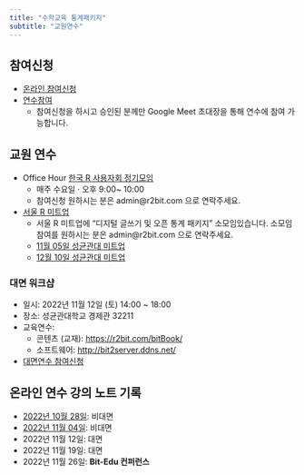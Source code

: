```yaml
---
title: "수학교육 통계패키지"
subtitle: "교원연수"
---
```


## 참여신청

- [온라인 참여신청](https://forms.gle/ccqTfzB7wdnuJ9ED7)
- [연수참여](https://meet.google.com/tgf-dfnu-dct)
    - 참여신청을 하시고 승인된 분께만 Google Meet 초대장을 통해 연수에 참여 가능합니다.
    
## 교원 연수

- Office Hour [한국 R 사용자회 정기모임](https://meet.google.com/krv-apoo-dks)
  - 매주 수요일 · 오후 9:00~ 10:00
  - 참여신청 원하시는 분은 admin@r2bit.com 으로 연락주세요.
- [서울 R 미트업](https://www.meetup.com/seoul-r-meetup/)
  - 서울 R 미트업에 "디지털 글쓰기 및 오픈 통계 패키지" 소모임있습니다. 소모임 참여를 원하시는 분은 admin@r2bit.com 으로 연락주세요.
  - [11월 05일 성균관대 미트업](https://www.meetup.com/seoul-r-meetup/events/288178926/)
  - [12월 10일 성균관대 미트업](https://www.meetup.com/seoul-r-meetup/events/289059335/)

:::{.callout-warning}
### 대면 워크샵

- 일시: 2022년 11월 12일 (토) 14:00 ~ 18:00
- 장소: 성균관대학교 경제관 32211
- 교육연수: 
    * 콘텐츠 (교재): <https://r2bit.com/bitBook/>
    * 소프트웨어: <http://bit2server.ddns.net/>
- [대면연수 참여신청](https://forms.gle/ccqTfzB7wdnuJ9ED7)

:::



## 온라인 연수 강의 노트 기록

- [2022년 10월 28일](https://hackmd.io/GpU9h5ztSmibb8LjQ4nwYA): 비대면
- [2022년 11월 04일](https://hackmd.io/jgEcX19iQViK35bo1ZZYLA): 비대면
- 2022년 11월 12일: 대면
- 2022년 11월 19일: 대면
- 2022년 11월 26일: **Bit-Edu 컨퍼런스**

